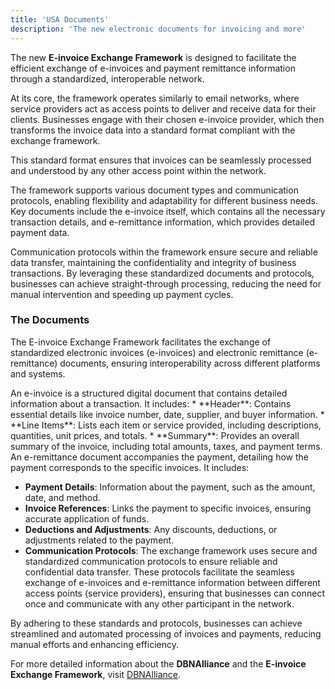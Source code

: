 ```yaml
---
title: 'USA Documents'
description: 'The new electronic documents for invoicing and more'
---
```


The new **E-invoice Exchange Framework** is designed to facilitate the efficient exchange of e-invoices 
and payment remittance information through a standardized, interoperable network.

At its core, the framework operates similarly to email networks, where service providers act as access 
points to deliver and receive data for their clients. Businesses engage with their chosen e-invoice provider, 
which then transforms the invoice data into a standard format compliant with the exchange framework.

This standard format ensures that invoices can be seamlessly processed and understood by any other access point within the network.

The framework supports various document types and communication protocols, enabling flexibility and adaptability 
for different business needs. Key documents include the e-invoice itself, which contains all the necessary transaction 
details, and e-remittance information, which provides detailed payment data.

Communication protocols within the framework ensure secure and reliable data transfer, maintaining the confidentiality 
and integrity of business transactions. By leveraging these standardized documents and protocols, businesses can achieve 
straight-through processing, reducing the need for manual intervention and speeding up payment cycles.

### The Documents

The E-invoice Exchange Framework facilitates the exchange of standardized electronic invoices (e-invoices) and electronic remittance (e-remittance) documents, ensuring interoperability across different platforms and systems.

<AccordionGroup>
<Accordion
  title="E-Invoice Document"
>
  An e-invoice is a structured digital document that contains detailed information about a transaction. It includes:
  * **Header**: Contains essential details like invoice number, date, supplier, and buyer information.
  * **Line Items**: Lists each item or service provided, including descriptions, quantities, unit prices, and totals.
  * **Summary**: Provides an overall summary of the invoice, including total amounts, taxes, and payment terms.
</Accordion>
<Accordion
  title="E-Remittance Document"
>
  An e-remittance document accompanies the payment, detailing how the payment corresponds to the specific invoices. It includes:

  * **Payment Details**: Information about the payment, such as the amount, date, and method.
  * **Invoice References**: Links the payment to specific invoices, ensuring accurate application of funds.
  * **Deductions and Adjustments**: Any discounts, deductions, or adjustments related to the payment.
  * **Communication Protocols**: The exchange framework uses secure and standardized communication protocols to 
  ensure reliable and confidential data transfer. These protocols facilitate the seamless exchange of e-invoices 
  and e-remittance information between different access points (service providers), ensuring that businesses can 
  connect once and communicate with any other participant in the network.
</Accordion>
  
</AccordionGroup>

By adhering to these standards and protocols, businesses can achieve streamlined and automated processing of invoices and payments, 
reducing manual efforts and enhancing efficiency.

For more detailed information about the **DBNAlliance** and the **E-invoice Exchange Framework**, visit [DBNAlliance](https://dbnalliance.org/).